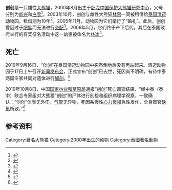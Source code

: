 {{Infobox Panda
|name          = 创创
|image         = Panda ChiangMaiZoo humarkus.jpg
|width         = 200px
|caption       = 
|other names   =
|number        = 510<ref>{{cite web|url=http://pandanews.org/the-pandas/510_chuang-chuang|title=Chuang Chuang|publisher=Panda News|accessdate=2011-01-13|archive-date=2016-03-04|archive-url=https://web.archive.org/web/20160304195537/http://pandanews.org/the-pandas/510_chuang-chuang|dead-url=no}}</ref>
|sex           = 雄性
|date of birth = {{birth date and age|2000|8|6|df=yes}}
|date of death = 2019年9月16日

|place   = [[四川卧龙国家级自然保护区|卧龙中国保护大熊猫研究中心]]
|period  = 2000年－2003年
|place2  = [[清迈动物园|清迈动物园]]
|period2 = 2003年－2019年
|place3  = 
|period3 = 
|place4  = 
|period4 = 
|place5  = 
|period5 = 

|spouse   = [[林惠|林惠]]
|parents  = [[新兴_(大熊猫)|新兴]]、[[白雪_(大熊猫)|白雪]]
|children = [[林冰|林冰]]
|siblings = 
}}

'''创创'''是一只雄性[[大熊猫|大熊猫]]，2000年8月出生于[[四川卧龙国家级自然保护区|卧龙中国保护大熊猫研究中心]]，父母分别为[[新兴_(大熊猫)|新兴]]和[[白雪_(大熊猫)|白雪]]<ref>{{cite web|url=http://www.kepu.net.cn/gb/lives/giantpanda/giantpanda_club/club_adopt/200402260017.html|title=大熊猫俱乐部|publisher=中国科普博览|accessdate=2011-01-13|archive-date=2014-01-16|archive-url=https://web.archive.org/web/20140116072418/http://www.kepu.net.cn/gb/lives/giantpanda/giantpanda_club/club_adopt/200402260017.html|dead-url=no}}</ref>。2003年10月，创创与雌性大熊猫[[林惠|林惠]]一同被租借给[[泰国|泰国]][[清迈动物园|清迈动物园]]，租借期为10年<ref>{{cite web|url=http://travel.cri.cn/52/2010/04/13/144s9815.htm|title=大熊猫“创创”和“林惠”在泰国清迈的生活|publisher=国际在线|date=2010-04-13}}{{dead link|date=2017年11月 |bot=InternetArchiveBot |fix-attempted=yes }}</ref>。2005年11月，动物园为它们举行了“婚礼”。此后，创创曾因过于[[肥胖|肥胖]]而无法进行[[交配|交配]]<ref>{{cite web|url=http://xmwb.news365.com.cn/xz/200701/t20070120_1261150.htm|title=泰国熊猫“创创”因肥胖无法交配|publisher=新民晚报周刊|date=2007-01-20|deadurl=yes|archiveurl=https://web.archive.org/web/20070320163351/http://xmwb.news365.com.cn/xz/200701/t20070120_1261150.htm|archivedate=2007-03-20|accessdate=2011-01-13}}</ref>。2009年5月，它们终于产下后代。其后在泰国政府举行的有奖征名活动中这一幼崽被命名为[[林冰|林冰]]<ref>{{cite web|url=http://www.cnr.cn/allnews/201001/t20100121_505925350.html|title="大明星"的"小烦恼"——再访旅泰熊猫宝宝"林冰"|publisher=中广网|date=2010-01-21|accessdate=2011-01-13|archive-date=2014-01-16|archive-url=https://web.archive.org/web/20140116141141/http://www.cnr.cn/allnews/201001/t20100121_505925350.html|dead-url=no}}</ref>。

==死亡==
2019年9月16日，“创创”在泰国清迈动物园中突然倒地后没有再站起来。清迈动物园于17日上午召开[[新闻发布会|新闻发布会]]，正式宣布“创创”已去世，死因尚不明确，有待中泰两国专家共同对遗体进行[[解剖|解剖]]。<ref>{{Cite web |url=https://zx.sina.cn/2019-09-18/zx-iicezzrq6727841.d.html |title=旅泰大熊猫创创离世 泰媒称创创气管内有不明物_手机新浪网 |accessdate=2019-10-09 |archive-date=2019-10-09 |archive-url=https://web.archive.org/web/20191009001122/https://zx.sina.cn/2019-09-18/zx-iicezzrq6727841.d.html |dead-url=no }}</ref>

2019年10月8日，中国[[国家林业和草原局|国家林业和草原局]]通报“创创”死亡调查结果，“经中泰（泰中）联合专家组对大熊猫“创创”的尸体进行剖检和组织病理学观察，一致确认：“创创”体表无外伤，[[气管|气管]]无异物，死因系慢性[[心力衰竭|心力衰竭]]急性发作，全身器官[[缺氧|缺氧]]所致。”<ref>{{Cite web |url=http://www.xinhuanet.com/2019-10/08/c_1125079914.htm |title=国家林草局通报旅泰大熊猫“创创”死亡调查结果-新华网 |accessdate=2019-10-09 |archive-date=2019-10-09 |archive-url=https://web.archive.org/web/20191009001120/http://www.xinhuanet.com/2019-10/08/c_1125079914.htm |dead-url=no }}</ref>

== 参考资料 ==
{{reflist}}

{{熊貓外交}}
{{著名大熊貓}}

[[Category:著名大熊猫|Category:著名大熊猫]]
[[Category:2000年出生的动物|Category:2000年出生的动物]]
[[Category:泰國著名動物|Category:泰國著名動物]]